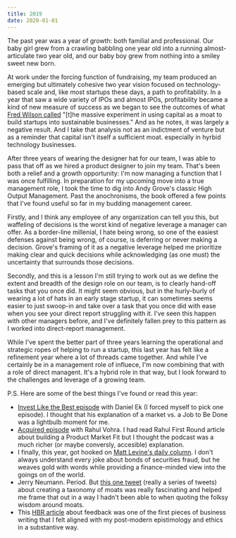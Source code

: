 ```yaml
---
title: 2019
date: 2020-01-01
---
```

The past year was a year of growth: both familial and professional. Our baby girl grew from a crawling babbling one year old into a running almost-articulate two year old, and our baby boy grew from nothing into a smiley sweet new born.

At work under the forcing function of fundraising, my team produced an emerging but ultimately cohesive two year vision focused on technology-based scale and, like most startups these days, a path to profitability. In a year that saw a wide variety of IPOs and almost IPOs, profitability became a kind of new measure of success as we began to see the outcomes of what [Fred Wilson called](https://avc.com/2019/12/what-happened-in-the-2010s/) "[t]he massive experiment in using capital as a moat to build startups into sustainable businesses." And as he notes, it was largely a negative result. And I take that analysis not as an indictment of venture but as a reminder that capital isn't itself a sufficient moat. especially in hyrbid technology businesses.

After three years of wearing the designer hat for our team, I was able to pass that off as we hired a product designer to join my team. That's been both a relief and a growth opportunity: I'm now managing a function that I was once fulfilling. In preparation for my upcoming move into a true management role, I took the time to dig into Andy Grove's classic High Output Management. Past the anochronisms, the book offered a few points that I've found useful so far in my budding management career. 

Firstly, and I think any employee of any organization can tell you this, but waffeling of decisions is the worst kind of negative leverage a manager can offer. As a border-line millenial, I hate being wrong, so one of the easiest defenses against being wrong, of course, is deferring or never making a decision. Grove's framing of it as a negative leverage helped me prioritize making clear and quick decisions while acknowledging (as one must) the uncertainty that surrounds those decisions.  

Secondly, and this is a lesson I'm still trying to work out as we define the extent and breadth of the design role on our team, is to clearly hand-off tasks that you once did. It might seem obvious, but in the hurly-burly of wearing a lot of hats in an early stage startup, it can sometimes seems easier to just swoop-in and take over a task that you once did with ease when you see your direct report struggling with it. I've seen this happen with other managers before, and I've definitely fallen prey to this pattern as I worked into direct-report management. 

While I've spent the better part of three years learning the operational and strategic ropes of helping to run a startup, this last year has felt like a refinement year where a lot of threads came together. And while I've certainly be in a management role of influece, I'm now combining that with a role of direct managent. It's a hybrid role in that way, but I look forward to the challenges and leverage of a growing team.

P.S. Here are some of the best things I've found or read this year:

- [Invest Like the Best episode](http://investorfieldguide.com/ek/) with Daniel Ek (I forced myself to pick one episode). I thought that his explanation of a market vs. a Job to Be Done was a lightbulb moment for me.
- [Acquired episode](https://www.acquired.fm/episodes/superhuman) with Rahul Vohra. I had read Rahul First Round article about building a Product Market Fit but I thought the podcast was a much richer (or maybe conversly, accesible) explanation. 
- I finally, this year, got hooked on [Matt Levine's daily column](https://www.bloomberg.com/opinion/authors/ARbTQlRLRjE/matthew-s-levine). I don't always understand every joke about bonds of securities fraud, but he weaves gold with words while providing a finance-minded view into the goings on of the world.
- Jerry Neumann. Period. But [this one tweet](https://twitter.com/ganeumann/status/1143159186798366720/photo/1) (really a series of tweets) about creating a taxonomy of moats was really fascinating and helped me frame that out in a way I hadn't been able to when quoting the folksy wisdom around moats.
- This [HBR article](https://hbr.org/2019/03/the-feedback-fallacy) about feedback was one of the first pieces of business writing that I felt aligned with my post-modern epistimology and ethics in a substantive way.